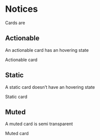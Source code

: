 
<Meta title="CSS/Components/Cards" />

# Notices

Cards are

## Actionable

An actionable card has an hovering state

<Preview>
  <div className="ds-card--actionable">
    <p className="p-p mt16 mr16 mb16 ml16">Actionable card</p>
  </div>
</Preview>

## Static

A static card doesn’t have an hovering state

<Preview>
  <div className="ds-card">
    <p className="p-p mt16 mr16 mb16 ml16">Static card</p>
  </div>
</Preview>

## Muted

A muted card is semi transparent

<Preview>
  <div className="ds-card--muted">
    <p className="p-p mt16 mr16 mb16 ml16">Muted card</p>
  </div>
</Preview>

